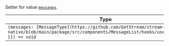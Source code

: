 Setter for value [`messages`](../../../contexts/image_gallery_context.mdx#messages).

| Type                                                                                                                                                                       |
| -------------------------------------------------------------------------------------------------------------------------------------------------------------------------- |
| `(messages: [MessageType](https://github.com/GetStream/stream-chat-react-native/blob/main/package/src/components/MessageList/hooks/useMessageList.ts)[]) => void` |
